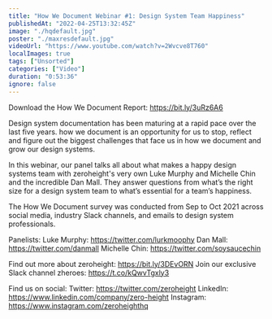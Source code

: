 ```yaml
---
title: "How We Document Webinar #1: Design System Team Happiness"
publishedAt: "2022-04-25T13:32:45Z"
image: "./hqdefault.jpg"
poster: "./maxresdefault.jpg"
videoUrl: "https://www.youtube.com/watch?v=2Wvcve8T760"
localImages: true
tags: ["Unsorted"]
categories: ["Video"]
duration: "0:53:36"
ignore: false
---
```


Download the How We Document Report: https://bit.ly/3uRz6A6

Design system documentation has been maturing at a rapid pace over the last five years. how we document is an opportunity for us to stop, reflect and figure out the biggest challenges that face us in how we document and grow our design systems.

In this webinar, our panel talks all about what makes a happy design systems team with zeroheight's very own Luke Murphy and Michelle Chin and the incredible Dan Mall. They answer questions from what’s the right size for a design system team to what’s essential for a team’s happiness.

The How We Document survey was conducted from Sep to Oct 2021 across social media, industry Slack channels, and emails to design system professionals.

Panelists:
Luke Murphy: https://twitter.com/lurkmoophy
Dan Mall: https://twitter.com/danmall
Michelle Chin: https://twitter.com/soysaucechin

Find out more about zeroheight: https://bit.ly/3DEvORN
Join our exclusive Slack channel zheroes: https://t.co/kQwvTgxly3

Find us on social:
Twitter: https://twitter.com/zeroheight
LinkedIn: https://www.linkedin.com/company/zero-height
Instagram: https://www.instagram.com/zeroheighthq
